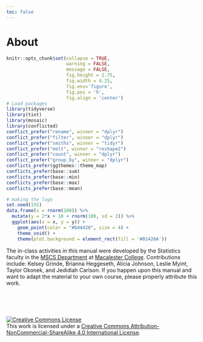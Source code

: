 ```yaml
---
toc: false
---
```


# About {.unnumbered}

```r
knitr::opts_chunk$set(collapse = TRUE, 
                      warning = FALSE,
                      message = FALSE,
                      fig.height = 2.75, 
                      fig.width = 4.25,
                      fig.env='figure',
                      fig.pos = 'h',
                      fig.align = 'center')
# Load packages
library(tidyverse)
library(tint)
library(mosaic)
library(conflicted)
conflict_prefer("rename", winner = "dplyr")
conflict_prefer("filter", winner = "dplyr")
conflict_prefer("smiths", winner = "tidyr")
conflict_prefer("melt", winner = "reshape2")
conflict_prefer("count", winner = "dplyr")
conflict_prefer("group_by", winner = "dplyr")
conflicts_prefer(ggthemes::theme_map)
conflicts_prefer(base::sum)
conflicts_prefer(base::min)
conflicts_prefer(base::max)
conflicts_prefer(base::mean)

```

```r
# making the logo
set.seed(155)
data.frame(x = rnorm(100)) %>% 
  mutate(y = 2*x + 10 + rnorm(100, sd = 2)) %>% 
  ggplot(aes(x = x, y = y)) + 
    geom_point(color = "#D44420", size = 4) + 
    theme_void() + 
    theme(plot.background = element_rect(fill = '#01426A'))
```

The in-class activities in this manual were developed by the Statistics faculty in the [MSCS Department](https://macalester.edu/mscs) at [Macalester College](https://macalester.edu). Contributions include: Kelsey Grinde, Brianna Heggeseth, Alicia Johnson, Leslie Myint, Taylor Okonek, and Jedidiah Carlson. If you happen upon this manual and want to adapt the material to your own course, please properly attribute this work.

<br> <br> <br>

<a rel="license" href="http://creativecommons.org/licenses/by-nc-sa/4.0/"><img src="https://i.creativecommons.org/l/by-nc-sa/4.0/88x31.png" alt="Creative Commons License" style="border-width:0"/></a><br />This work is licensed under a <a rel="license" href="http://creativecommons.org/licenses/by-nc-sa/4.0/">Creative Commons Attribution-NonCommercial-ShareAlike 4.0 International License</a>.
